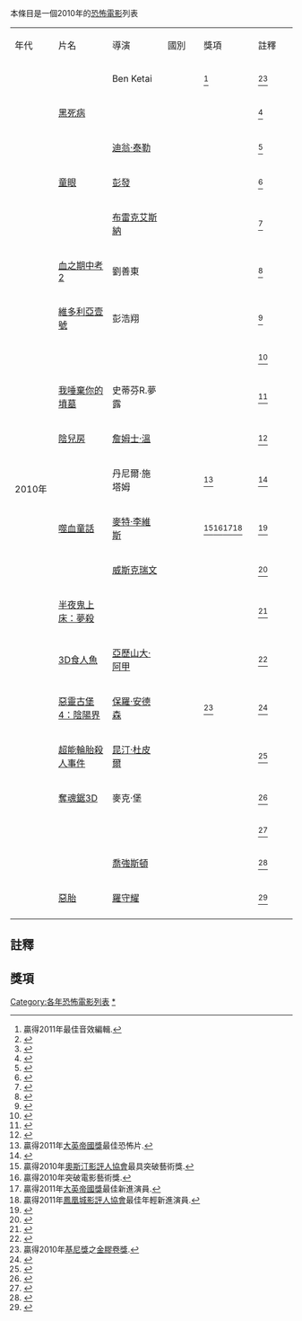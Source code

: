 本條目是一個2010年的[[恐怖電影|恐怖電影]]列表
{|class="wikitable" 
|----- bgcolor="#DDDDDD"
| width="85" | 年代
| width="135" | 片名
| width="135" | 導演
| width="85" | 國別
| width="95" | 獎項
| width="95" | 註釋
|-----
| rowspan=21 | 2010年
| width="135" | {{link-en|惡夜30: 黑暗再臨|30 Days of Night: Dark Days}}
| width="135" | Ben Ketai
| width="75" |{{Flagicon|USA}}
| width="95"|<ref group=>贏得2011年{{link-en|金膠卷獎|Motion Picture Sound Editors}}最佳音效編輯.</ref>
| width="95"|<ref group="n">{{cite web|url=http://www.revolvergroup.com/uk/cinema/view/basement|work=[[Revolver_Entertainment|Revolver Entertainment]]|accessdate=2010-09-23|title=Basement|deadurl=yes|archiveurl=https://web.archive.org/web/20100901204353/http://www.revolvergroup.com/uk/cinema/view/basement|archivedate=2010-09-01}}</ref><ref group="n">{{cite web|url=http://www.screendaily.com/news/production/uk-ireland/shooting-underway-on-basement-with-danny-dyer/5007537.article|date=2009-10-30|accessdate=2010-09-23|author=Cooper, Sarah|title=Shooting underway on Basement with Danny Dyer|archive-date=2020-11-26|archive-url=https://web.archive.org/web/20201126204916/https://www.screendaily.com/news/production/uk-ireland/shooting-underway-on-basement-with-danny-dyer/5007537.article|dead-url=no}}</ref>
|-----
| width="135" | [[以黑死之名|黑死病]]
| width="135" | {{link-en|克里斯多佛·史密斯|Christopher Smith}}
| width="75" |{{flagicon|UK}}{{flagicon|Germany}}
| width="95"|
| width="95"|<ref group="n">{{cite web|url=http://www.variety.com/review/VE1117942272.html?categoryid=31&cs=1|work=[[Variety_(magazine)|Variety]]|title=Black Death review|author=Felperin, Leslie|date=2010-02-22|accessdate=2011-04-06|archive-date=2010-08-27|archive-url=https://web.archive.org/web/20100827004544/http://www.variety.com/review/VE1117942272.html?categoryid=31&cs=1|dead-url=no}}</ref>
|-----
| width="135" | {{link-en|連鎖信 (2010年電影)|Chain Letter (film)|連鎖信}}
| width="135" | [[迪翁·泰勒|迪翁·泰勒]]
| width="75" |{{Flagicon|USA}}
| width="95"|
| width="95"|<ref group="n">{{cite web|url=http://www.variety.com/review/VE1117942272.html?categoryid=31&cs=1|work=[[Variety_(magazine)|Variety]]|title=Black Death review|author=Felperin, Leslie|date=2010-02-22|accessdate=2011-04-06|archive-date=2010-08-27|archive-url=https://web.archive.org/web/20100827004544/http://www.variety.com/review/VE1117942272.html?categoryid=31&cs=1|dead-url=no}}</ref>
|-----
| width="135" | [[童眼|童眼]]
| width="135" | [[彭發|彭發]]
| width="75" |{{flagicon|Hong Kong}}
| width="95"|
| width="95"|<ref group="n">{{cite web|url=http://www.filmbiz.asia/reviews/the-childs-eye-3d|work=Film Business Asia|title=The Child's Eye 3D (童眼)|accessdate=2010-09-14|author=Elley, Derek|deadurl=yes|archiveurl=https://web.archive.org/web/20101018053520/http://www.filmbiz.asia/reviews/the-childs-eye-3d|archivedate=2010-10-18}}</ref>
|-----
| width="135" | {{link-en|屍心瘋|The Crazies (2010 film)}}
| width="135" | [[布雷克·艾斯納|布雷克艾斯納]]
| width="75" |{{Flagicon|USA}}
| width="95"|
| width="95"|<ref group="n">{{cite web|url=http://www.allmovie.com/work/the-crazies-431644|work=Allmovie|title=The Crazies:Overview|last=Buchanan|first=Jason|accessdate=2010-08-31|archive-date=2010-02-14|archive-url=https://web.archive.org/web/20100214140312/http://allmovie.com/work/the-crazies-431644|dead-url=no}}</ref>
|-----
| width="135" | [[血之期中考2|血之期中考2]]
| width="135" | 劉善東
| width="75" |{{Flagicon|South Korea}}
| width="95"|
| width="95"|<ref group="n">{{cite web|url=http://www.filmbiz.asia/reviews/death-bell-2-bloody-camp|work=Film Business Asia|title=Death Bell 2: Bloody Camp|last=Elley|first=Derek|accessdate=2010-09-15|date=2010-07-28|deadurl=yes|archiveurl=https://web.archive.org/web/20110714072309/http://www.filmbiz.asia/reviews/death-bell-2-bloody-camp|archivedate=2011-07-14}}</ref>
|-----
| width="135" | [[維多利亞壹號|維多利亞壹號]]
| width="135" | 彭浩翔
| width="75" |{{flagicon|Hong Kong}}
| width="95"|
| width="95"|<ref group="n">{{cite web|url=http://blog.mtviggy.com/2010/04/28/movie-review-dream-home-the-hong-kong-house-of-horror/|work=MTV|title=Movie Review:Dream Home|accessdate=2010-09-22|archive-date=2010-07-02|archive-url=https://web.archive.org/web/20100702000244/http://blog.mtviggy.com/2010/04/28/movie-review-dream-home-the-hong-kong-house-of-horror/|dead-url=no}}</ref>
|-----
| width="135" | {{link-en|凍劫|Frozen (2010 American film)}}
| width="135" | {{link-en|亞當格林|Adam Green}}  
| width="75" |{{Flagicon|USA}}
| width="95"|
| width="95"|<ref group="n">{{cite web|url=http://allmovie.com/work/frozen-504698|title=Frozen:Overivew|work=[[Allmovie|Allmovie]]|author=Buchanan, Jason|accessdate=2010-06-30|archive-date=2010-02-13|archive-url=https://web.archive.org/web/20100213104504/http://www.allmovie.com/work/frozen-504698|dead-url=no}}</ref>
|-----
| width="135" | [[我唾棄你的墳墓|我唾棄你的墳墓]]
| width="135" | 史蒂芬R.夢露  
| width="75" |{{Flagicon|USA}}
| width="95"|
| width="95"|<ref group="n">{{cite web|url=http://www.allmovie.com/work/i-spit-on-your-grave-516730|work=Allmovie|title=I Spit on Your Grave: Afterlife:Overview|last=Buchanan|first=Jason|accessdate=2010-08-31|archive-date=2019-08-22|archive-url=https://web.archive.org/web/20190822053829/https://www.allmovie.com/movie/i-spit-on-your-grave-v516730|dead-url=no}}</ref>
|-----
| width="135" | [[陰兒房|陰兒房]]
| width="135" | [[詹姆士·溫|詹姆士·溫]]  
| width="75" |{{Flagicon|USA}}
| width="95"|
| width="95"|<ref group="n">{{cite web|url=http://www.allrovi.com/movies/movie/insidious-v525658|work=Allrovi|title=Insidious|last=Buchanan|first=Jason|accessdate=2011-03-20|deadurl=yes|archiveurl=https://web.archive.org/web/20110518060321/http://www.allrovi.com/movies/movie/insidious-v525658|archivedate=2011-05-18}}</ref>
|-----
| width="135" | {{link-en|最後大法師|The Last Exorcism}}
| width="135" | 丹尼爾·施塔姆  
| width="75" |{{Flagicon|USA}}
| width="95"|<ref group=>贏得2011年[[帝國獎|大英帝國獎]]最佳恐怖片.</ref>
| width="95"|<ref group="n">{{cite web|url=http://www.allmovie.com/work/the-last-exorcism-513416|work=Allmovie|title=The Last Exorcism:Overview|last= Buchanan|first=Jason|accessdate=2010-08-31}}</ref>
|-----
| width="135" | [[生人勿進_(2010年電影)|噬血童話]]
| width="135" | [[马特·里夫斯|麥特·李維斯]]   
| width="75" |{{Flagicon|USA}}
| width="95"|<ref group=>贏得2010年[[奥斯汀影评人协会|奧斯汀影評人協會]]最具突破藝術獎.</ref><ref group=>贏得2010年{{lang|en|俄亥俄中部影評人協會}}突破電影藝術獎.</ref><ref group=>贏得2011年[[帝國獎|大英帝國獎]]最佳新進演員.</ref><ref group=>贏得2011年[[鳳凰城影評人協會|鳳凰城影評人協會]]最佳年輕新進演員.</ref>
| width="95"|<ref group="n">{{cite web|url=http://www.allmovie.com/work/let-me-in-471357|work=Allmovie|title=Let Me In: Afterlife:Overview|last=Wheeler|first=Jeremy|accessdate=2010-08-31|archive-date=2011-02-02|archive-url=https://web.archive.org/web/20110202163232/http://www.allmovie.com/work/let-me-in-471357|dead-url=no}}</ref>
|----
| width="135" | {{link-en|生日劊樂|My Soul to Take}}
| width="135" | [[韦斯·克拉文|威斯克瑞文]]   
| width="75" |{{Flagicon|USA}}
| width="95"|
| width="95"|<ref group="n">{{cite web|url=http://www.allmovie.com/work/my-soul-to-take-431643|work=Allmovie|title=My Soul To Take:Overview|last=Buchanan|first=Jason|accessdate=2010-10-06|archive-date=2009-12-13|archive-url=https://web.archive.org/web/20091213014218/http://www.allmovie.com/work/my-soul-to-take-431643|dead-url=no}}</ref>
|----
| width="135" | [[半夜鬼上床：夢殺|半夜鬼上床：夢殺]]
| width="135" | {{link-en|山繆·拜爾|Samuel Bayer}}   
| width="75" |{{Flagicon|USA}}
| width="95"|
| width="95"|<ref group="n">{{cite web|url=http://www.allmovie.com/work/a-nightmare-on-elm-street-430365|work=Allmovie|title=A Nightmare on Elm Street:Overview|last=Wheeler|first=Jeremy|accessdate=2010-08-31|archive-date=2010-02-12|archive-url=https://web.archive.org/web/20100212103224/http://www.allmovie.com/work/a-nightmare-on-elm-street-430365|dead-url=no}}</ref>
|----
| width="135" | [[食人鱼3D|3D食人魚]]
| width="135" | [[亞歷山大·阿甲|亞歷山大·阿甲]]   
| width="75" |{{Flagicon|USA}}
| width="95"|
| width="95"|<ref group="n">{{cite web|url=http://www.allmovie.com/work/piranha-3d-392043|work=Allmovie|title=Piranha 3D:Overview|last=Buchanan|first=Jason|accessdate=2010-08-31|archive-date=2019-08-22|archive-url=https://web.archive.org/web/20190822053830/https://www.allmovie.com/movie/piranha-3d-v392043|dead-url=no}}</ref>
|----
| width="135" | [[惡靈古堡4：陰陽界|惡靈古堡4：陰陽界]]
| width="135" | [[保罗·W·S·安德森|保羅·安德森]]   
| width="75" |{{Flagicon|USA}}
| width="95"|<ref group=>贏得2010年[[基尼獎|基尼獎]]之[[奥斯汀影评人协会|金膠卷獎]].</ref>
| width="95"|<ref group="n">{{cite web|url=http://www.allmovie.com/work/resident-evil-afterlife-494075|work=Allmovie|title=Resident Evil: Afterlife:Overview|last=Buchanan|first=Jason|accessdate=2010-08-31|archive-date=2009-08-16|archive-url=https://web.archive.org/web/20090816184032/http://allmovie.com/work/resident-evil-afterlife-494075|dead-url=no}}</ref>
|----
| width="135" | [[超能輪胎殺人事件|超能輪胎殺人事件]]
| width="135" | [[昆汀·杜皮爾|昆汀·杜皮爾]]   
| width="75" |{{Flagicon|France}}
| width="95"|
| width="95"|<ref group="n">{{cite web|url=http://fantasiafestival.com/2010/en/films/film_detail.php?id=308|work=[[Fantasia_Film_Festival|Fantasia Film Festival]]|accessdate=2010-10-17|author=Laperrière, Simon|title=Rubber: International Premiere|archive-date=2011-07-16|archive-url=https://web.archive.org/web/20110716210420/http://fantasiafestival.com/2010/en/films/film_detail.php?id=308|dead-url=no}}</ref> 
|----
| width="135" | [[奪魂鋸3D|奪魂鋸3D]]
| width="135" | 麥克·堡  
| width="75" |{{Flagicon|USA}}
| width="95"|
| width="95"|<ref group="n">{{cite web|url=http://www.allmovie.com/work/saw-3d-494667|work=Allmovie|title=Saw 3D:Overview|last=Wheeler|first=Jeremy|accessdate=2010-08-31|archive-date=2010-12-10|archive-url=https://web.archive.org/web/20101210054648/http://allmovie.com/work/saw-3d-494667|dead-url=no}}</ref>
|----
| width="135" | {{link-en|藏身處|Shelter (2010 film)}}
| width="135" | {{link-en|曼斯馬林|Måns Mårlind}} 
| width="75" |{{Flagicon|USA}}
| width="95"|
| width="95"|<ref group="n">{{cite web|url=http://www.allmovie.com/work/shelter-430239|work=Allmovie|title=Shelter 3D:Overview|last=Buchanan|first=Jason|accessdate=2010-03-01|archive-date=2010-02-24|archive-url=https://web.archive.org/web/20100224113449/http://www.allmovie.com/work/shelter-430239|dead-url=no}}</ref>
|----
| width="135" | {{link-en|狼嚎再起 |The Wolfman (2010 film)}}
| width="135" | [[喬·約翰斯頓|喬強斯頓]] 
| width="75" |{{Flagicon|USA}}
| width="95"|
| width="95"|<ref group="n">{{cite web|url=http://www.allmovie.com/work/the-wolfman-388948|work=Allmovie|title=The Wolfman:Overview|last=Buchanan|first=Jason|accessdate=2010-08-31|archive-date=2010-02-10|archive-url=https://web.archive.org/web/20100210190010/http://www.allmovie.com/work/the-wolfman-388948|dead-url=no}}</ref>
|----
| width="135" | [[惡胎|惡胎]]
| width="135" | [[羅守耀|羅守耀]] 
| width="75" |{{flagicon|Hong Kong}}
| width="95"|
| width="95"|<ref group="n">{{cite web|url=http://www.filmbiz.asia/reviews/womb-ghosts|work=Film Business Asia|title=Womb Ghosts (惡胎)|accessdate=2010-09-15|author=Elley, Derek|deadurl=yes|archiveurl=https://web.archive.org/web/20110714094956/http://www.filmbiz.asia/reviews/womb-ghosts|archivedate=2011-07-14}}</ref>
|----
|}

== 註釋 ==
{{reflist|group=n|2}}

== 獎項 ==
{{reflist|2}}

[[Category:各年恐怖電影列表|Category:各年恐怖電影列表]]
[[Category:2010年恐怖片|*]]